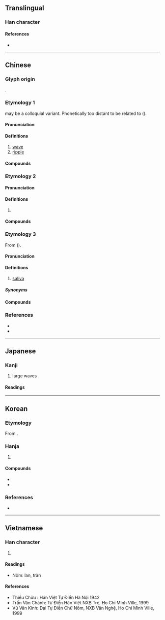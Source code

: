 {{also|澜}}
{{character info}}
==Translingual==

===Han character===
{{Han char|rn=85|rad=水|as=17|sn=20|four=37120|canj=EANW|ids=⿰氵闌}}

====References====
* {{Han ref|kx=0661.290|dkj=18722|dj=1071.100|hdz=31790.090|uh=703E|ud=28734|bh=C469|bd=50281}}

----

==Chinese==

===Glyph origin===
{{Han etym}}
{{Han compound|水|alt1=氵|闌|ls=psc|t1=water|c1=s|c2=p}}.

===Etymology 1===
{{zh-forms|s=澜|alt=㳕-second round simp.}}
{{zh-l|浪|wave}} may be a colloquial variant. Phonetically too distant to be related to {{ncog|th|คลื่น||wave}} ({{zh-ref|Schuessler, 2007}}).

====Pronunciation====
{{zh-pron
|m=lán
|c=laan4
|mn=lân
|mn-t=lang5
|mc=y
|oc=n,y<!--Where does Baxter-Sagart's /*[r]ˤanʔ/ come from?-->
|cat=n
}}{{attn|zh}}

====Definitions====
{{zh-hanzi}}

# [[wave]]
# [[ripple]]

====Compounds====
{{zh-der|力挽狂瀾|安瀾|層瀾|平地波瀾|推波助瀾|文瀾閣|歷瀾|汍瀾|波瀾|波瀾壯闊|波瀾老成|瀾汗|瀾滄江|瀾翻|蒸漚歷瀾|狂瀾|米瀾}}

===Etymology 2===
{{zh-forms|s=澜|alt=㳕-second round simp.}}

====Pronunciation====
{{zh-pron
|m=làn
|c=laan6
|mn=xm,zz:lān/qz:lǎn
|cat=
}}

====Definitions====
{{zh-hanzi}}

# {{zh-used|瀾漫||瀾汗}}

====Compounds====
{{zh-der|瀾賤|瀾汗|瀾漫}}

===Etymology 3===
{{zh-forms|s=澜|alt=涎,灠,漤,潾,㘓}}
From {{och-l|涎|saliva|id=1}} ({{zh-ref|Schuessler, 2007}}).

====Pronunciation====
{{zh-pron
|h=pfs=lân;gd=lan1
|mb=luìng
|md=lāng
|mn=xm,zz,tp,kh,tn,tc,hc,sx,yl,km,mg,sg:nōa/qz,lk,jj,ph:nǒa
|mn-t=nua6
|cat=n
}}

====Definitions====
{{zh-hanzi}}

# {{lb|zh|chiefly|Min|Southern Wu}} [[saliva]]

=====Synonyms=====
{{zh-dial|口水}}

====Compounds====
{{zh-der|喙瀾|口瀾|流瀾}}

===References===
* {{R:yue:Hanzi}}
* {{thcwd|13003}}

----

==Japanese==

===Kanji===
{{ja-kanji|grade=|rs=水17}}

# large waves

====Readings====
{{ja-readings
|on=らん
|kun=なみ-
}}

----

==Korean==

===Etymology===
From {{der|ko|ltc|-}} {{ltc-l|瀾|id=1+2}}. {{hanja-hunmong|란|lan|地理#상04B}}

===Hanja===
{{ko-hanja-search}}
{{ko-hanja|물결|란||난}}

# {{hanja form of|[[란]]/[[난]]|[[wave]]}}

====Compounds====
{{der-top|Compounds}}
* {{ko-l|파란|波瀾}}
* {{ko-l|파란만장|波瀾萬丈}}
{{der-bottom}}

===References===
* {{R:hanjadoc|6590}}

----

==Vietnamese==

===Han character===
{{vi-readings|reading=lan|rs=水17}}

# {{rfdef|vi|sort=水17}}

====Readings====
* Nôm: lan, tràn

====References====
* Thiều Chửu : Hán Việt Tự Điển Hà Nội 1942
* Trần Văn Chánh: Từ Điển Hán Việt NXB Trẻ, Ho Chi Minh Ville, 1999
* Vũ Văn Kính: Đại Tự Điển Chữ Nôm, NXB Văn Nghệ, Ho Chi Minh Ville, 1999